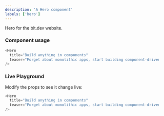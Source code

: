 ```yaml
---
description: 'A Hero component'
labels: ['hero']
---
```



Hero for the bit.dev website.

### Component usage

```js
<Hero
  title="Build anything in components"
  teaser="Forget about monolithic apps, start building component-driven software. Bit helps developers build better software with independent components and compose them into infinite features and apps."
/>
```

### Live Playground

Modify the props to see it change live:

```js live
<Hero
  title="Build anything in components"
  teaser="Forget about monolithic apps, start building component-driven software. Bit helps developers build better software with independent components and compose them into infinite features and apps."
/>
```
